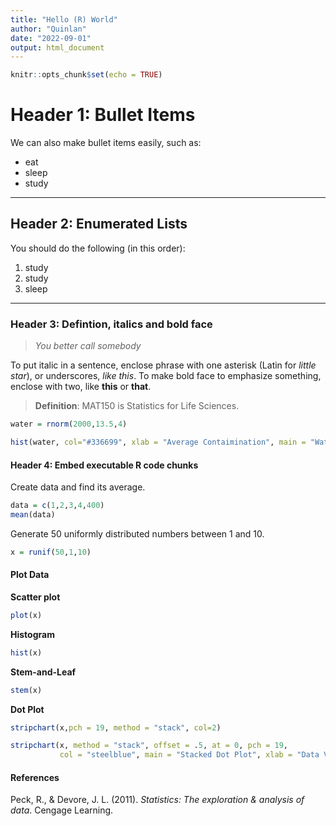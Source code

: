 ```yaml
---
title: "Hello (R) World"
author: "Quinlan"
date: "2022-09-01"
output: html_document
---
```


```r
knitr::opts_chunk$set(echo = TRUE)
```



<!----------------------------------------------------------------------------->
# Header 1: Bullet Items
We can also make bullet items easily, such as:

* eat
* sleep
* study


---


<!----------------------------------------------------------------------------->
## Header 2: Enumerated Lists

You should do the following (in this order):

1. study
1. study
1. sleep

---




<!----------------------------------------------------------------------------->
### Header 3: Defintion, italics and bold face

> _You better call somebody_

To put italic in a sentence, enclose phrase with one asterisk (Latin for *little star*), or underscores,  _like this_.  To make bold face to emphasize something, enclose with two, like **this** or __that__.

> **Definition**: MAT150 is Statistics for Life Sciences. 




```r
water = rnorm(2000,13.5,4)
```

```r
hist(water, col="#336699", xlab = "Average Contaimination", main = "Water Quality", breaks = 120)
```

<!----------------------------------------------------------------------------->
#### Header 4: Embed executable R code chunks


Create data and find its average.  
```r
data = c(1,2,3,4,400)
mean(data)
```

Generate 50 uniformly distributed numbers between 1 and 10.  

```r
x = runif(50,1,10)
```




<!----------------------------------------------------------------------------->
#### Plot Data

**Scatter plot**
```r
plot(x)
```
**Histogram**
```r
hist(x)
```
**Stem-and-Leaf**
```r
stem(x)
```
**Dot Plot**
```r
stripchart(x,pch = 19, method = "stack", col=2)
```

```r
stripchart(x, method = "stack", offset = .5, at = 0, pch = 19,
           col = "steelblue", main = "Stacked Dot Plot", xlab = "Data Values")
```

<!----------------------------------------------------------------------------->
#### References

Peck, R., & Devore, J. L. (2011). *Statistics: The exploration & analysis of data*. Cengage Learning.

